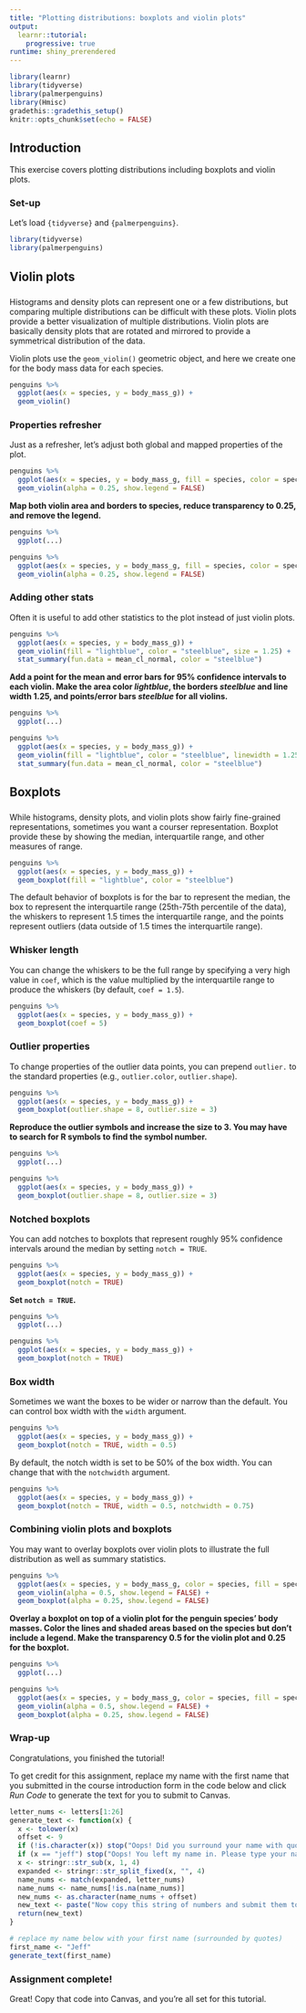```yaml
---
title: "Plotting distributions: boxplots and violin plots"
output: 
  learnr::tutorial:
    progressive: true
runtime: shiny_prerendered
---
```


```r
library(learnr)
library(tidyverse)
library(palmerpenguins)
library(Hmisc)
gradethis::gradethis_setup()
knitr::opts_chunk$set(echo = FALSE)
```


## Introduction

This exercise covers plotting distributions including boxplots and violin plots.

### Set-up

Let's load `{tidyverse}` and `{palmerpenguins}`.

```r
library(tidyverse)
library(palmerpenguins)
```


## Violin plots

### 

Histograms and density plots can represent one or a few distributions, but comparing multiple distributions can be difficult with these plots. Violin plots provide a better visualization of multiple distributions. Violin plots are basically density plots that are rotated and mirrored to provide a symmetrical distribution of the data.

Violin plots use the `geom_violin()` geometric object, and here we create one for the body mass data for each species.

```r
penguins %>%    
  ggplot(aes(x = species, y = body_mass_g)) +
  geom_violin()
```

### Properties refresher

Just as a refresher, let's adjust both global and mapped properties of the plot.

```r
penguins %>%    
  ggplot(aes(x = species, y = body_mass_g, fill = species, color = species)) +
  geom_violin(alpha = 0.25, show.legend = FALSE)
```

**Map both violin area and borders to species, reduce transparency to 0.25, and remove the legend.**

```r
penguins %>% 
  ggplot(...)
```

```r
penguins %>%    
  ggplot(aes(x = species, y = body_mass_g, fill = species, color = species)) +
  geom_violin(alpha = 0.25, show.legend = FALSE)
```

### Adding other stats

Often it is useful to add other statistics to the plot instead of just violin plots.

```r
penguins %>%    
  ggplot(aes(x = species, y = body_mass_g)) +
  geom_violin(fill = "lightblue", color = "steelblue", size = 1.25) +
  stat_summary(fun.data = mean_cl_normal, color = "steelblue")
```

**Add a point for the mean and error bars for 95% confidence intervals to each violin. Make the area color *lightblue*, the borders *steelblue* and line width 1.25, and points/error bars *steelblue* for all violins.**

```r
penguins %>% 
  ggplot(...)
```

```r
penguins %>%    
  ggplot(aes(x = species, y = body_mass_g)) +
  geom_violin(fill = "lightblue", color = "steelblue", linewidth = 1.25) +
  stat_summary(fun.data = mean_cl_normal, color = "steelblue")
```


## Boxplots

###

While histograms, density plots, and violin plots show fairly fine-grained representations, sometimes you want a courser representation. Boxplot provide these by showing the median, interquartile range, and other measures of range.

```r
penguins %>%    
  ggplot(aes(x = species, y = body_mass_g)) +
  geom_boxplot(fill = "lightblue", color = "steelblue")
```

The default behavior of boxplots is for the bar to represent the median, the box to represent the interquartile range (25th-75th percentile of the data), the whiskers to represent 1.5 times the interquartile range, and the points represent outliers (data outside of 1.5 times the interquartile range).

### Whisker length

You can change the whiskers to be the full range by specifying a very high value in `coef`, which is the value multiplied by the interquartile range to produce the whiskers (by default, `coef = 1.5`).

```r
penguins %>%    
  ggplot(aes(x = species, y = body_mass_g)) +
  geom_boxplot(coef = 5)
```

### Outlier properties

To change properties of the outlier data points, you can prepend `outlier.` to the standard properties (e.g., `outlier.color`, `outlier.shape`).

```r
penguins %>%    
  ggplot(aes(x = species, y = body_mass_g)) +
  geom_boxplot(outlier.shape = 8, outlier.size = 3)
```

**Reproduce the outlier symbols and increase the size to 3. You may have to search for R symbols to find the symbol number.**

```r
penguins %>% 
  ggplot(...)
```

```r
penguins %>%    
  ggplot(aes(x = species, y = body_mass_g)) +
  geom_boxplot(outlier.shape = 8, outlier.size = 3)
```


### Notched boxplots

You can add notches to boxplots that represent roughly 95% confidence intervals around the median by setting `notch = TRUE`.

```r
penguins %>%    
  ggplot(aes(x = species, y = body_mass_g)) +
  geom_boxplot(notch = TRUE)
```

**Set `notch = TRUE`.**

```r
penguins %>% 
  ggplot(...)
```

```r
penguins %>%    
  ggplot(aes(x = species, y = body_mass_g)) +
  geom_boxplot(notch = TRUE)
```

### Box width

Sometimes we want the boxes to be wider or narrow than the default. You can control box width with the `width` argument.

```r
penguins %>%    
  ggplot(aes(x = species, y = body_mass_g)) +
  geom_boxplot(notch = TRUE, width = 0.5)
```

By default, the notch width is set to be 50% of the box width. You can change that with the `notchwidth` argument.

```r
penguins %>%    
  ggplot(aes(x = species, y = body_mass_g)) +
  geom_boxplot(notch = TRUE, width = 0.5, notchwidth = 0.75)
```

### Combining violin plots and boxplots

You may want to overlay boxplots over violin plots to illustrate the full distribution as well as summary statistics.


```r
penguins %>%    
  ggplot(aes(x = species, y = body_mass_g, color = species, fill = species)) +
  geom_violin(alpha = 0.5, show.legend = FALSE) +
  geom_boxplot(alpha = 0.25, show.legend = FALSE)
```

**Overlay a boxplot on top of a violin plot for the penguin species' body masses. Color the lines and shaded areas based on the species but don't include a legend. Make the transparency 0.5 for the violin plot and 0.25 for the boxplot.**

```r
penguins %>% 
  ggplot(...)
```

```r
penguins %>%    
  ggplot(aes(x = species, y = body_mass_g, color = species, fill = species)) +
  geom_violin(alpha = 0.5, show.legend = FALSE) +
  geom_boxplot(alpha = 0.25, show.legend = FALSE)
```

### Wrap-up

Congratulations, you finished the tutorial!

To get credit for this assignment, replace my name with the first name that you submitted in the course introduction form in the code below and click *Run Code* to generate the text for you to submit to Canvas. 

```r
letter_nums <- letters[1:26]
generate_text <- function(x) {
  x <- tolower(x)
  offset <- 9
  if (!is.character(x)) stop("Oops! Did you surround your name with quotation marks?")
  if (x == "jeff") stop("Oops! You left my name in. Please type your name.")
  x <- stringr::str_sub(x, 1, 4)
  expanded <- stringr::str_split_fixed(x, "", 4)
  name_nums <- match(expanded, letter_nums)
  name_nums <- name_nums[!is.na(name_nums)]
  new_nums <- as.character(name_nums + offset)
  new_text <- paste("Now copy this string of numbers and submit them to Canvas:", stringr::str_c(new_nums, collapse = ""))
  return(new_text)
}
```

```r
# replace my name below with your first name (surrounded by quotes)
first_name <- "Jeff"
generate_text(first_name)
```

### Assignment complete!

Great! Copy that code into Canvas, and you're all set for this tutorial.
